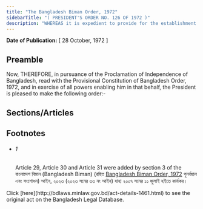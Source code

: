 ```yaml
---
title: "The Bangladesh Biman Order, 1972"
sidebarTitle: "( PRESIDENT'S ORDER NO. 126 OF 1972 )"
description: "WHEREAS it is expedient to provide for the establishment of a Corporation for the purpose of ensuring better operation and development of air transport services and for matters connected therewith;"
---
```


**Date of Publication:** [ 28 October, 1972 ]

## Preamble

Now, THEREFORE, in pursuance of the Proclamation of Independence of Bangladesh, read with the Provisional Constitution of Bangladesh Order, 1972, and in exercise of all powers enabling him in that behalf, the President is pleased to make the following order:-

## Sections/Articles

## Footnotes

- ###### 1

  Article 29, Article 30 and Article 31 were added by section 3 of the বাংলাদেশ বিমান (Bangladesh Biman) (রহিত [Bangladesh Biman Order, 1972](/laws/volume-16/act-1461 "Bangladesh Biman Order, 1972") পুনর্বহাল এবং সংশোধন) আইন, ২০২৩ (২০২৩ সনের ৩৩ নং আইন) যাহা ২০০৭ সনের ১১ জুলাই হইতে কার্যকর।

<Note>
  Click [here](http://bdlaws.minlaw.gov.bd/act-details-1461.html) to see the original act on the Bangladesh Legal Database.
</Note>
